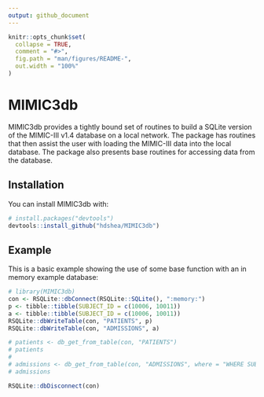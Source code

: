 ```yaml
---
output: github_document
---
```


<!-- README.md is generated from README.Rmd. Please edit that file -->

```r
knitr::opts_chunk$set(
  collapse = TRUE,
  comment = "#>",
  fig.path = "man/figures/README-",
  out.width = "100%"
)
```

# MIMIC3db

<!-- badges: start -->
<!-- badges: end -->

MIMIC3db provides a tightly bound set of routines to build a SQLite version of the 
MIMIC-III v1.4 database on a local network.  The package has routines that then assist the user 
with loading the MIMIC-III data into the local database.  The package also presents base routines 
for accessing data from the database.

## Installation

You can install MIMIC3db  with:

``` r
# install.packages("devtools")
devtools::install_github("hdshea/MIMIC3db")
```
## Example

This is a basic example showing the use of some base function with an in memory example database:

```r
# library(MIMIC3db)
con <- RSQLite::dbConnect(RSQLite::SQLite(), ":memory:")
p <- tibble::tibble(SUBJECT_ID = c(10006, 10011))
a <- tibble::tibble(SUBJECT_ID = c(10006, 10011))
RSQLite::dbWriteTable(con, "PATIENTS", p)
RSQLite::dbWriteTable(con, "ADMISSIONS", a)

# patients <- db_get_from_table(con, "PATIENTS")
# patients
# 
# admissions <- db_get_from_table(con, "ADMISSIONS", where = "WHERE SUBJECT_ID = 10006")
# admissions

RSQLite::dbDisconnect(con)
```


